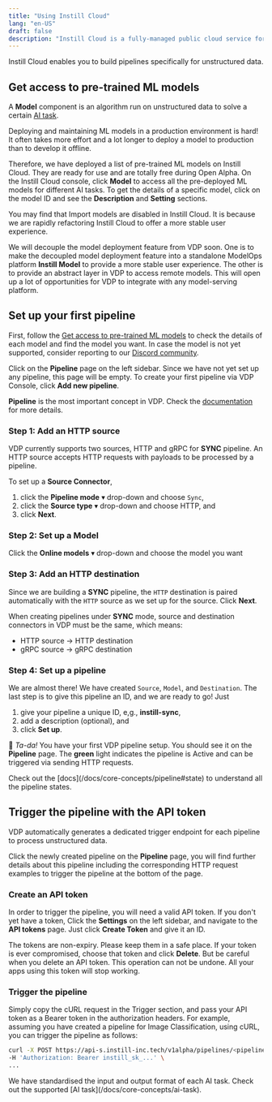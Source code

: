 ```yaml
---
title: "Using Instill Cloud"
lang: "en-US"
draft: false
description: "Instill Cloud is a fully-managed public cloud service for VDP. You can try Instill Cloud for free at https://console.instill.tech using your email address, Google, or GitHub social login."
---
```


Instill Cloud enables you to build pipelines specifically for unstructured data.

## Get access to pre-trained ML models

A **Model** component is an algorithm run on unstructured data to solve a certain [AI task](/docs/core-concepts/ai-task).

Deploying and maintaining ML models in a production environment is hard!
It often takes more effort and a lot longer to deploy a model to production than to develop it offline.

Therefore, we have deployed a list of pre-trained ML models on Instill Cloud. They are ready for use and are totally free during Open Alpha.
On the Instill Cloud console, click **Model** to access all the pre-deployed ML models for different AI tasks.
To get the details of a specific model, click on the model ID and see the **Description** and **Setting** sections.

<InfoBlock type="info" title="Instill Model">

You may find that Import models are disabled in Instill Cloud. It is because
we are rapidly refactoring Instill Cloud to offer a more stable user
experience.

We will decouple the model deployment feature from VDP soon. One
is to make the decoupled model deployment feature into a standalone ModelOps
platform **Instill Model** to provide a more stable user experience. The other is to provide an
abstract layer in VDP to access remote models. This will open up a lot of
opportunities for VDP to integrate with any model-serving platform.

</InfoBlock>

## Set up your first pipeline

First, follow the [Get access to pre-trained ML models](#get-access-to-pre-trained-ml-models) to check the details of each model and find the model you want.
In case the model is not yet supported, consider reporting to our [Discord community](http://go.instill.tech/4ey9lz).

Click on the **Pipeline** page on the left sidebar. Since we have not yet set up any pipeline, this page will be empty.
To create your first pipeline via VDP Console, click **Add new pipeline**.

<InfoBlock type="info" title="info">

**Pipeline** is the most important concept in VDP. Check the [documentation](/docs/core-concepts/pipeline) for more details.

</InfoBlock>

### Step 1: Add an HTTP source

VDP currently supports two sources, HTTP and gRPC for **SYNC** pipeline. An HTTP source accepts HTTP requests with payloads to be processed by a pipeline.

To set up a **Source Connector**,

1. click the **Pipeline mode** ▾ drop-down and choose `Sync`,
2. click the **Source type** ▾ drop-down and choose HTTP, and
3. click **Next**.

### Step 2: Set up a Model

Click the **Online models** ▾ drop-down and choose the model you want

### Step 3: Add an HTTP destination

Since we are building a **SYNC** pipeline, the `HTTP` destination is paired automatically with the `HTTP` source as we set up for the source. Click **Next**.

<InfoBlock type="info" title="paired data connectors">

When creating pipelines under **SYNC** mode, source and destination connectors in VDP must be the same, which means:

- HTTP source → HTTP destination
- gRPC source → gRPC destination

</InfoBlock>

### Step 4: Set up a pipeline

We are almost there! We have created `Source`, `Model`, and `Destination`. The last step is to give this pipeline an ID, and we are ready to go! Just

1. give your pipeline a unique ID, e,g., **instill-sync**,
2. add a description (optional), and
3. click **Set up**.

🎉 _Ta-da!_ You have your first VDP pipeline setup. You should see it on the **Pipeline** page.
The **green** light indicates the pipeline is Active and can be triggered via sending HTTP requests.

<InfoBlock type="info" title="pipeline states">
  Check out the [docs](/docs/core-concepts/pipeline#state) to understand all the
  pipeline states.
</InfoBlock>

## Trigger the pipeline with the API token

VDP automatically generates a dedicated trigger endpoint for each pipeline to process unstructured data.

Click the newly created pipeline on the **Pipeline** page, you will find further details about this pipeline including
the corresponding HTTP request examples to trigger the pipeline at the bottom of the page.

### Create an API token

In order to trigger the pipeline, you will need a valid API token.
If you don't yet have a token, Click the **Settings** on the left sidebar, and navigate to the **API tokens** page.
Just click **Create Token** and give it an ID.

The tokens are non-expiry. Please keep them in a safe place.
If your token is ever compromised, choose that token and click **Delete**.
But be careful when you delete an API token. This operation can not be undone.
All your apps using this token will stop working.

### Trigger the pipeline

Simply copy the cURL request in the Trigger section, and pass your API token as a Bearer token in the authorization headers.
For example, assuming you have created a pipeline for Image Classification, using cURL, you can trigger the pipeline as follows:

```bash cURL
curl -X POST https://api-s.instill-inc.tech/v1alpha/pipelines/<pipeline-id>/triggerSync \
-H 'Authorization: Bearer instill_sk_...' \
...
```

<InfoBlock type="info" title="standardise AI task">
  We have standardised the input and output format of each AI task. Check out
  the supported [AI task](/docs/core-concepts/ai-task).
</InfoBlock>
